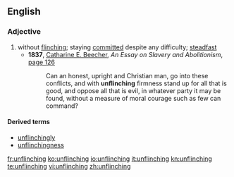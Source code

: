 ==English==

===Adjective===
{{en-adj|-}}

# without [[flinching]]; staying [[committed]] despite any difficulty; [[steadfast]]
#*'''1837''', [[w:Catharine Beecher|Catharine E. Beecher]], ''An Essay on Slavery and Abolitionism'', [http://books.google.com/books?id=vRoEAAAAYAAJ&pg=PA126&dq=unflinching page 126]
#*:Can an honest, upright and Christian man, go into these conflicts, and with '''unflinching''' firmness stand up for all that is good, and oppose all that is evil, in whatever party it may be found, without a measure of moral courage such as few can command?

====Derived terms====
* [[unflinchingly]]
* [[unflinchingness]]

[[fr:unflinching]]
[[ko:unflinching]]
[[io:unflinching]]
[[it:unflinching]]
[[kn:unflinching]]
[[te:unflinching]]
[[vi:unflinching]]
[[zh:unflinching]]
